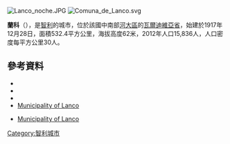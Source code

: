 [[Image:Lanco_noche.JPG|right]]
[[Image:Comuna_de_Lanco.svg|right]]
{{Coord|39|27|S|72|47|W|display=title}}

'''蘭科'''（{{lang-es|Lanco}}），是[[智利|智利]]的城市，位於該國中南部[[河大區|河大區]]的[[瓦爾迪維亞省|瓦爾迪維亞省]]，始建於1917年12月28日，面積532.4平方公里，海拔高度62米，2012年人口15,836人，人口密度每平方公里30人。

==參考資料==
*{{Cite web |url = https://www.munilanco.cl/ |title = Asociación Chilena de Municipalidades |accessdate = 7 February 2011 |language = es |deadurl = yes |archiveurl = https://web.archive.org/web/20100221213410/http://www.munilanco.cl/ |archivedate = 2010年2月21日 }}
*{{Cite web |url = http://www.munilanco.cl/ |title = Municipality of Lanco |accessdate = 7 February 2011 |language = es |archive-date = 2015-04-15 |archive-url = https://web.archive.org/web/20150415062212/https://www.munilanco.cl/ |dead-url = no }}
*{{Cite web |url= http://www.ine.cl/canales/chile_estadistico/censos_poblacion_vivienda/censo_pobl_vivi.php |title= National Statistics Institute |accessdate= 7 February 2010 |language= es |archive-date= 2019-01-06 |archive-url= https://web.archive.org/web/20190106234357/http://www.ine.cl/404.html?aspxerrorpath=%2Fcanales%2Fchile_estadistico%2Fcensos_poblacion_vivienda%2Fcenso_pobl_vivi.php |dead-url= no }}
*[https://web.archive.org/web/20191026095607/http://www.lanconline.cl/ Municipality of Lanco]
* {{es icon}} [http://www.munilanco.cl/ Municipality of Lanco] {{Wayback|url=http://www.munilanco.cl/ |date=20150415062212 }}

{{Chile-geo-stub}}
[[Category:智利城市|Category:智利城市]]
